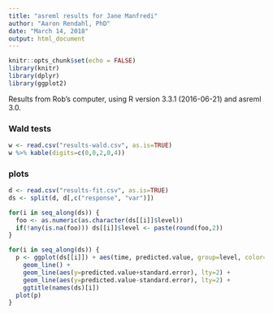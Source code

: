 ```yaml
---
title: "asreml results for Jane Manfredi"
author: "Aaron Rendahl, PhD"
date: "March 14, 2018"
output: html_document
---
```


```r
knitr::opts_chunk$set(echo = FALSE)
library(knitr)
library(dplyr)
library(ggplot2)
```

Results from Rob's computer, using R version 3.3.1 (2016-06-21) and asreml 3.0.

### Wald tests
```r
w <- read.csv("results-wald.csv", as.is=TRUE)
w %>% kable(digits=c(0,0,2,0,4))
```

### plots
```r
d <- read.csv("results-fit.csv", as.is=TRUE)
ds <- split(d, d[,c("response", "var")])

for(i in seq_along(ds)) {
  foo <- as.numeric(as.character(ds[[i]]$level))
  if(!any(is.na(foo))) ds[[i]]$level <- paste(round(foo,2))
}

for(i in seq_along(ds)) {
  p <- ggplot(ds[[i]]) + aes(time, predicted.value, group=level, color=level) + 
    geom_line() +
    geom_line(aes(y=predicted.value+standard.error), lty=2) +
    geom_line(aes(y=predicted.value-standard.error), lty=2) +
    ggtitle(names(ds)[i])
  plot(p)
}
```